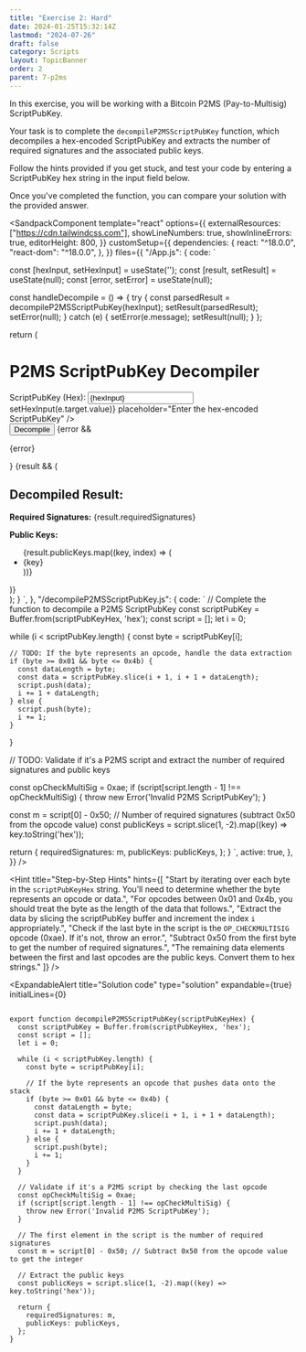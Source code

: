 ```yaml
---
title: "Exercise 2: Hard"
date: 2024-01-25T15:32:14Z
lastmod: "2024-07-26"
draft: false
category: Scripts
layout: TopicBanner
order: 2
parent: 7-p2ms
---
```


In this exercise, you will be working with a Bitcoin P2MS (Pay-to-Multisig) ScriptPubKey.

Your task is to complete the `decompileP2MSScriptPubKey` function, which decompiles a hex-encoded ScriptPubKey and extracts the number of required signatures and the associated public keys.

Follow the hints provided if you get stuck, and test your code by entering a ScriptPubKey hex string in the input field below.

Once you've completed the function, you can compare your solution with the provided answer.

<SandpackComponent
      template="react"
      options={{
        externalResources: ["https://cdn.tailwindcss.com"],
        showLineNumbers: true,
        showInlineErrors: true,
        editorHeight: 800,
      }}
      customSetup={{
        dependencies: {
          react: "^18.0.0",
          "react-dom": "^18.0.0",
        },
      }}
      files={{
        "/App.js": {
          code: `

  const [hexInput, setHexInput] = useState('');
  const [result, setResult] = useState(null);
  const [error, setError] = useState(null);

const handleDecompile = () => {
try {
const parsedResult = decompileP2MSScriptPubKey(hexInput);
setResult(parsedResult);
setError(null);
} catch (e) {
setError(e.message);
setResult(null);
}
};

return (
  <div className="p-6 max-w-lg mx-auto bg-white rounded-lg shadow-md">
    <h1 className="text-2xl font-bold mb-4 text-gray-800">P2MS ScriptPubKey Decompiler</h1>
    <div className="mb-4">
      <label htmlFor="hexInput" className="block text-sm font-medium text-gray-700">
        ScriptPubKey (Hex):
      </label>
      <input
        type="text"
        id="hexInput"
        className="mt-1 p-2 w-full border border-gray-300 rounded-md shadow-sm focus:ring-orange-500 focus:border-orange-500"
        value={hexInput}
        onChange={(e) => setHexInput(e.target.value)}
        placeholder="Enter the hex-encoded ScriptPubKey"
      />
    </div>
    <button
      onClick={handleDecompile}
      className="w-full bg-orange-500 text-white py-2 px-4 rounded-md hover:bg-orange-600 transition"
    >
      Decompile
    </button>
    {error && <p className="text-red-600 mt-4">{error}</p>}
    {result && (
      <div className="mt-4 bg-gray-100 p-4 rounded-md">
        <h2 className="text-xl font-semibold text-gray-800">Decompiled Result:</h2>
        <p className="mt-2 text-gray-700"><strong>Required Signatures:</strong> {result.requiredSignatures}</p>
        <div className="mt-2">
          <strong className="text-gray-700">Public Keys:</strong>
          <ul className="list-disc list-inside text-gray-700">
            {result.publicKeys.map((key, index) => (
              <li key={index}>{key}</li>
            ))}
          </ul>
        </div>
      </div>
    )}
  </div>
);
}
`,
        },
        "/decompileP2MSScriptPubKey.js": {
          code: `
// Complete the function to decompile a P2MS ScriptPubKey
const scriptPubKey = Buffer.from(scriptPubKeyHex, 'hex');
const script = [];
let i = 0;

while (i < scriptPubKey.length) {
const byte = scriptPubKey[i];

    // TODO: If the byte represents an opcode, handle the data extraction
    if (byte >= 0x01 && byte <= 0x4b) {
      const dataLength = byte;
      const data = scriptPubKey.slice(i + 1, i + 1 + dataLength);
      script.push(data);
      i += 1 + dataLength;
    } else {
      script.push(byte);
      i += 1;
    }

}

// TODO: Validate if it's a P2MS script and extract the number of required signatures and public keys

const opCheckMultiSig = 0xae;
if (script[script.length - 1] !== opCheckMultiSig) {
throw new Error('Invalid P2MS ScriptPubKey');
}

const m = script[0] - 0x50; // Number of required signatures (subtract 0x50 from the opcode value)
const publicKeys = script.slice(1, -2).map((key) => key.toString('hex'));

return {
requiredSignatures: m,
publicKeys: publicKeys,
};
}
`,
active: true,
},
}}
/>


<Hint
    title="Step-by-Step Hints"
    hints={[
        "Start by iterating over each byte in the `scriptPubKeyHex` string. You’ll need to determine whether the byte represents an opcode or data.",
        "For opcodes between 0x01 and 0x4b, you should treat the byte as the length of the data that follows.",
        "Extract the data by slicing the scriptPubKey buffer and increment the index `i` appropriately.",
        "Check if the last byte in the script is the `OP_CHECKMULTISIG` opcode (0xae). If it's not, throw an error.",
        "Subtract 0x50 from the first byte to get the number of required signatures.",
        "The remaining data elements between the first and last opcodes are the public keys. Convert them to hex strings."
    ]}
/>

<ExpandableAlert
  title="Solution code"
  type="solution"
  expandable={true}
  initialLines={0}
>

```

export function decompileP2MSScriptPubKey(scriptPubKeyHex) {
  const scriptPubKey = Buffer.from(scriptPubKeyHex, 'hex');
  const script = [];
  let i = 0;

  while (i < scriptPubKey.length) {
    const byte = scriptPubKey[i];

    // If the byte represents an opcode that pushes data onto the stack
    if (byte >= 0x01 && byte <= 0x4b) {
      const dataLength = byte;
      const data = scriptPubKey.slice(i + 1, i + 1 + dataLength);
      script.push(data);
      i += 1 + dataLength;
    } else {
      script.push(byte);
      i += 1;
    }
  }

  // Validate if it's a P2MS script by checking the last opcode
  const opCheckMultiSig = 0xae;
  if (script[script.length - 1] !== opCheckMultiSig) {
    throw new Error('Invalid P2MS ScriptPubKey');
  }

  // The first element in the script is the number of required signatures
  const m = script[0] - 0x50; // Subtract 0x50 from the opcode value to get the integer

  // Extract the public keys
  const publicKeys = script.slice(1, -2).map((key) => key.toString('hex'));

  return {
    requiredSignatures: m,
    publicKeys: publicKeys,
  };
}

```

</ExpandableAlert>
